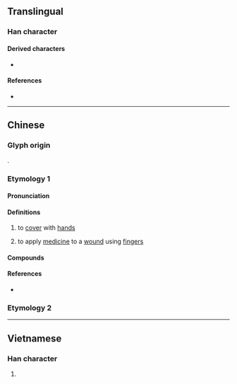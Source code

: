 {{character info}}
==Translingual==

===Han character===
{{Han char|rn=64|rad=手|as=09|sn=12|four=50061|canj=QYTA|ids=⿰扌音}}

====Derived characters====
* {{l|mul|[[𣚮]]}}

====References====
* {{Han ref|kx=0443.020|dkj=12361|dj=0794.040|hdz=31923.070|uh=63DE|ud=25566}}

----

==Chinese==
{{zh-forms}}

===Glyph origin===
{{Han etym}}
{{Han compound|手|alt1=扌|音|ls=psc|c1=s|t1=hand|c2=p}}.

===Etymology 1===

====Pronunciation====
{{zh-pron
|m=ǎn
|m-s=ngan3
|c=am2,ngam2
|h=gd=êm1
|mn=ám/àⁿ
|mn-t=an1/am2
|mc=y
|oc=y
|cat=
}}

====Definitions====
{{zh-hanzi}}

# to [[cover]] with [[hands]]
#: {{zh-x|揞{am2} 住 個 鼻|to '''cover''' the nose|C}}
#: {{zh-x|用 濕毛巾 揞{am2} 住 口鼻|use a wet towel to cover the nose and mouth|C}}
#: {{zh-x|揞 目|tr=an1 mag8|'''cover''' the eyes|MN-T}}
# to apply [[medicine]] to a [[wound]] using [[fingers]]

====Compounds====
{{zh-der|撲揞|揞口費}}

====References====
* {{R:yue:Hanzi}}

===Etymology 2===
{{zh-see|扲|v}}

----

==Vietnamese==

===Han character===
{{vi-readings|rs=手09|readings=ẵm,ôm}}

# {{rfdef|vi|sort=手09}}